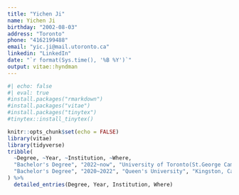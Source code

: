 ```yaml
---
title: "Yichen Ji"
name: Yichen Ji
birthday: "2002-08-03"
address: "Toronto"
phone: "4162199488"
email: "yic.ji@mail.utoronto.ca"
linkedin: "LinkedIn"
date: "`r format(Sys.time(), '%B %Y')`"
output: vitae::hyndman
---
```



```r
#| echo: false
#| eval: true
#install.packages("rmarkdown")
#install.packages("vitae")
#install.packages("tinytex")
#tinytex::install_tinytex()

```


```r
knitr::opts_chunk$set(echo = FALSE)
library(vitae)
library(tidyverse)
tribble(
  ~Degree, ~Year, ~Institution, ~Where,
  "Bachelor's Degree", "2022~now", "University of Toronto(St.George Campus)", "Toronto, Canada",
  "Bachelor's Degree", "2020~2022", "Queen's University", "Kingston, Canada"
) %>%
  detailed_entries(Degree, Year, Institution, Where)

```
